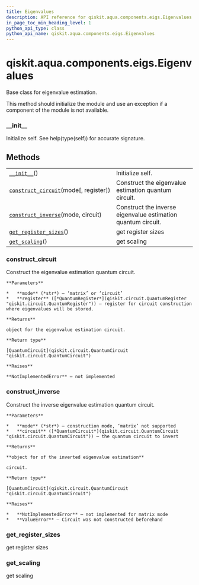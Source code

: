 ```yaml
---
title: Eigenvalues
description: API reference for qiskit.aqua.components.eigs.Eigenvalues
in_page_toc_min_heading_level: 1
python_api_type: class
python_api_name: qiskit.aqua.components.eigs.Eigenvalues
---
```


<span id="qiskit-aqua-components-eigs-eigenvalues" />

# qiskit.aqua.components.eigs.Eigenvalues

<Class id="qiskit.aqua.components.eigs.Eigenvalues" isDedicatedPage={true} github="https://github.com/qiskit-community/qiskit-aqua/tree/stable/0.8/qiskit/aqua/components/eigs/eigs.py" signature="Eigenvalues" modifiers="class">
  Base class for eigenvalue estimation.

  This method should initialize the module and use an exception if a component of the module is not available.

  ### \_\_init\_\_

  <Function id="qiskit.aqua.components.eigs.Eigenvalues.__init__" signature="__init__()" modifiers="abstract">
    Initialize self. See help(type(self)) for accurate signature.
  </Function>

  ## Methods

  |                                                                                                                                                                  |                                                              |
  | ---------------------------------------------------------------------------------------------------------------------------------------------------------------- | ------------------------------------------------------------ |
  | [`__init__`](#qiskit.aqua.components.eigs.Eigenvalues.__init__ "qiskit.aqua.components.eigs.Eigenvalues.__init__")()                                             | Initialize self.                                             |
  | [`construct_circuit`](#qiskit.aqua.components.eigs.Eigenvalues.construct_circuit "qiskit.aqua.components.eigs.Eigenvalues.construct_circuit")(mode\[, register]) | Construct the eigenvalue estimation quantum circuit.         |
  | [`construct_inverse`](#qiskit.aqua.components.eigs.Eigenvalues.construct_inverse "qiskit.aqua.components.eigs.Eigenvalues.construct_inverse")(mode, circuit)     | Construct the inverse eigenvalue estimation quantum circuit. |
  | [`get_register_sizes`](#qiskit.aqua.components.eigs.Eigenvalues.get_register_sizes "qiskit.aqua.components.eigs.Eigenvalues.get_register_sizes")()               | get register sizes                                           |
  | [`get_scaling`](#qiskit.aqua.components.eigs.Eigenvalues.get_scaling "qiskit.aqua.components.eigs.Eigenvalues.get_scaling")()                                    | get scaling                                                  |

  ### construct\_circuit

  <Function id="qiskit.aqua.components.eigs.Eigenvalues.construct_circuit" signature="construct_circuit(mode, register=None)" modifiers="abstract">
    Construct the eigenvalue estimation quantum circuit.

    **Parameters**

    *   **mode** (*str*) – ‘matrix’ or ‘circuit’
    *   **register** ([*QuantumRegister*](qiskit.circuit.QuantumRegister "qiskit.circuit.QuantumRegister")) – register for circuit construction where eigenvalues will be stored.

    **Returns**

    object for the eigenvalue estimation circuit.

    **Return type**

    [QuantumCircuit](qiskit.circuit.QuantumCircuit "qiskit.circuit.QuantumCircuit")

    **Raises**

    **NotImplementedError** – not implemented
  </Function>

  ### construct\_inverse

  <Function id="qiskit.aqua.components.eigs.Eigenvalues.construct_inverse" signature="construct_inverse(mode, circuit)">
    Construct the inverse eigenvalue estimation quantum circuit.

    **Parameters**

    *   **mode** (*str*) – construction mode, ‘matrix’ not supported
    *   **circuit** ([*QuantumCircuit*](qiskit.circuit.QuantumCircuit "qiskit.circuit.QuantumCircuit")) – the quantum circuit to invert

    **Returns**

    **object for of the inverted eigenvalue estimation**

    circuit.

    **Return type**

    [QuantumCircuit](qiskit.circuit.QuantumCircuit "qiskit.circuit.QuantumCircuit")

    **Raises**

    *   **NotImplementedError** – not implemented for matrix mode
    *   **ValueError** – Circuit was not constructed beforehand
  </Function>

  ### get\_register\_sizes

  <Function id="qiskit.aqua.components.eigs.Eigenvalues.get_register_sizes" signature="get_register_sizes()" modifiers="abstract">
    get register sizes
  </Function>

  ### get\_scaling

  <Function id="qiskit.aqua.components.eigs.Eigenvalues.get_scaling" signature="get_scaling()" modifiers="abstract">
    get scaling
  </Function>
</Class>

